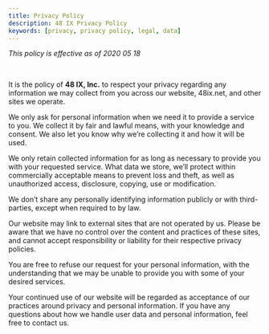 ```yaml
---
title: Privacy Policy
description: 48 IX Privacy Policy
keywords: [privacy, privacy policy, legal, data]
---
```


_This policy is effective as of 2020 05 18_

<br />

It is the policy of **48 IX, Inc.** to respect your privacy regarding any information we may collect from you across our website, 48ix.net, and other sites we operate.<br />

We only ask for personal information when we need it to provide a service to you. We collect it by fair and lawful means, with your knowledge and consent. We also let you know why we’re collecting it and how it will be used.<br />

We only retain collected information for as long as necessary to provide you with your requested service. What data we store, we’ll protect within commercially acceptable means to prevent loss and theft, as well as unauthorized access, disclosure, copying, use or modification.<br />

We don’t share any personally identifying information publicly or with third-parties, except when required to by law.<br />

Our website may link to external sites that are not operated by us. Please be aware that we have no control over the content and practices of these sites, and cannot accept responsibility or liability for their respective privacy policies.<br />

You are free to refuse our request for your personal information, with the understanding that we may be unable to provide you with some of your desired services.<br />

Your continued use of our website will be regarded as acceptance of our practices around privacy and personal information. If you have any questions about how we handle user data and personal information, feel free to contact us.
